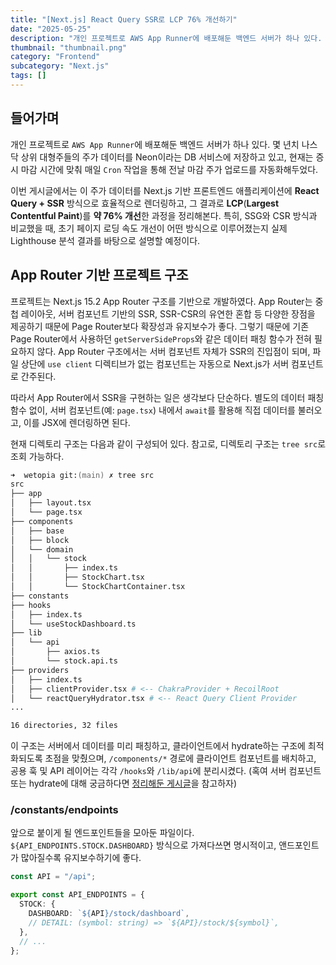 ```yaml
---
title: "[Next.js] React Query SSR로 LCP 76% 개선하기"
date: "2025-05-25"
description: "개인 프로젝트로 AWS App Runner에 배포해둔 백엔드 서버가 하나 있다. 몇 년치 나스닥 상위 대형주들의 주가 데이터를 Neon이라는 DB 서비스에 저장하고 있고, 현재는 증시 마감 시간에 맞춰 매일 Cron 작업을 통해 전날 마감 주가 업로드를 자동화해두었다. 이번 게시글에서는 이 주가 데이터를 Next.js 기반 프론트엔드 애플리케이션에 React Query + SSR 방식으로 효율적으로 렌더링하고, 그 결과로 LCP(Largest Contentful Paint)를 약 76% 개선한 과정을 정리해본다. 특히, SSG와 CSR 방식과 비교했을 때, 초기 페이지 로딩 속도 개선이 어떤 방식으로 이루어졌는지 실제 Lighthouse 분석 결과를 바탕으로 설명할 예정이다."
thumbnail: "thumbnail.png"
category: "Frontend"
subcategory: "Next.js"
tags: []
---
```


## 들어가며

개인 프로젝트로 `AWS App Runner`에 배포해둔 백엔드 서버가 하나 있다. 몇 년치 나스닥 상위 대형주들의 주가 데이터를 Neon이라는 DB 서비스에 저장하고 있고, 현재는 증시 마감 시간에 맞춰 매일 `Cron` 작업을 통해 전날 마감 주가 업로드를 자동화해두었다.

이번 게시글에서는 이 주가 데이터를 Next.js 기반 프론트엔드 애플리케이션에 **React Query + SSR** 방식으로 효율적으로 렌더링하고, 그 결과로 **LCP**(**Largest Contentful Paint**)를 **약 76% 개선**한 과정을 정리해본다. 특히, SSG와 CSR 방식과 비교했을 때, 초기 페이지 로딩 속도 개선이 어떤 방식으로 이루어졌는지 실제 Lighthouse 분석 결과를 바탕으로 설명할 예정이다.

## App Router 기반 프로젝트 구조

프로젝트는 Next.js 15.2 App Router 구조를 기반으로 개발하였다. App Router는 중첩 레이아웃, 서버 컴포넌트 기반의 SSR, SSR-CSR의 유연한 혼합 등 다양한 장점을 제공하기 때문에 Page Router보다 확장성과 유지보수가 좋다. 그렇기 때문에 기존 Page Router에서 사용하던 `getServerSideProps`와 같은 데이터 패칭 함수가 전혀 필요하지 않다. App Router 구조에서는 서버 컴포넌트 자체가 SSR의 진입점이 되며, 파일 상단에 `use client` 디렉티브가 없는 컴포넌트는 자동으로 Next.js가 서버 컴포넌트로 간주된다.

따라서 App Router에서 SSR을 구현하는 일은 생각보다 단순하다. 별도의 데이터 패칭 함수 없이, 서버 컴포넌트(예: `page.tsx`) 내에서 `await`를 활용해 직접 데이터를 불러오고, 이를 JSX에 렌더링하면 된다.

현재 디렉토리 구조는 다음과 같이 구성되어 있다. 참고로, 디렉토리 구조는 `tree src`로 조회 가능하다.

```zsh
➜  wetopia git:(main) ✗ tree src
src
├── app
│   ├── layout.tsx
│   └── page.tsx
├── components
│   ├── base
│   ├── block
│   └── domain
│   │   └── stock
│   │       ├── index.ts
│   │       ├── StockChart.tsx
│   │       └── StockChartContainer.tsx
├── constants
├── hooks
│   ├── index.ts
│   └── useStockDashboard.ts
├── lib
│   └── api
│       ├── axios.ts
│       └── stock.api.ts
├── providers
│   ├── index.ts
│   ├── clientProvider.tsx # <-- ChakraProvider + RecoilRoot
│   └── reactQueryHydrator.tsx # <-- React Query Client Provider
...

16 directories, 32 files
```

이 구조는 서버에서 데이터를 미리 패칭하고, 클라이언트에서 hydrate하는 구조에 최적화되도록 초점을 맞췄으며, `/components/*` 경로에 클라이언트 컴포넌트를 배치하고, 공용 훅 및 API 레이어는 각각 `/hooks`와 `/lib/api`에 분리시켰다. (혹여 서버 컴포넌트 또는 hydrate에 대해 궁금하다면 [정리해둔 게시글](https://www.0biglife.com/posts/server-component)을 참고하자)

### /constants/endpoints

앞으로 붙이게 될 엔드포인트들을 모아둔 파일이다. `${API_ENDPOINTS.STOCK.DASHBOARD}` 방식으로 가져다쓰면 명시적이고, 앤드포인트가 많아질수록 유지보수하기에 좋다.

```ts
const API = "/api";

export const API_ENDPOINTS = {
  STOCK: {
    DASHBOARD: `${API}/stock/dashboard`,
    // DETAIL: (symbol: string) => `${API}/stock/${symbol}`,
  },
  // ...
};
```
